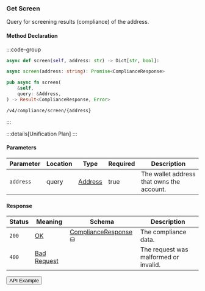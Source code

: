 
### Get Screen

Query for screening results (compliance) of the address.

#### Method Declaration

:::code-group

```python [Python]
async def screen(self, address: str) -> Dict[str, bool]:
```

```typescript [TypeScript]
async screen(address: string): Promise<ComplianceResponse>
```

```rust [Rust]
pub async fn screen(
    &self,
    query: &Address,
) -> Result<ComplianceResponse, Error>
```

```url [API]
/v4/compliance/screen/{address}
```

:::

:::details[Unification Plan]
:::

#### Parameters

| Parameter | Location | Type      | Required | Description                               |
| --------- | -------- | --------- | -------- | ----------------------------------------- |
| `address` | query    | [Address] | true     | The wallet address that owns the account. |

#### Response

| Status | Meaning       | Schema                 | Description                           |
| ------ | ------------- | ---------------------- | ------------------------------------- |
| `200`  | [OK]          | [ComplianceResponse] ⛁ | The compliance data.                  |
| `400`  | [Bad Request] |                        | The request was malformed or invalid. |

<Button href="https://indexer.v4testnet.dydx.exchange/v4/screen?address=dydx14zzueazeh0hj67cghhf9jypslcf9sh2n5k6art">
  API Example
</Button>

[Address]: /types/address
[u32]: /types/u32
[OK]: /types/ok
[ComplianceResponse]: /types/compliance_response
[Bad Request]: /types/bad-request
